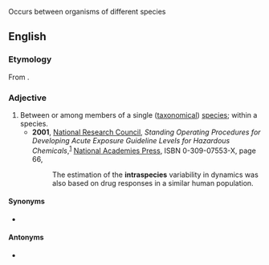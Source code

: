 Occurs between organisms of different species

==English==

===Etymology===
From {{prefix|intra|species|lang=en}}.

===Adjective===
{{en-adj|-}}

# Between or among members of a single ([[taxonomy|taxonomical]]) [[species]]; within a species.
#* '''2001''', [[w:United States National Research Council|National Research Council]], ''Standing Operating Procedures for Developing Acute Exposure Guideline Levels for Hazardous Chemicals'',<sup>[http://books.google.com/books?id=KrmpZUjmt78C]</sup> [[w:National Academies Press|National Academies Press]], ISBN 0-309-07553-X, page 66,
#*: The estimation of the '''intraspecies''' variability in dynamics was also based on drug responses in a similar human population.

====Synonyms====
* {{l|en|intraspecific}}

====Antonyms====
* {{sense|within a species}} {{l|en|interspecies}}